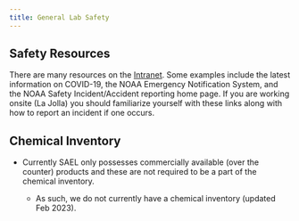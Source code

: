 ```yaml
---
title: General Lab Safety
---
```


## Safety Resources

There are many resources on the [Intranet](https://sites.google.com/noaa.gov/inside-swfsc/home/administrative/safety?pli=1&authuser=1). Some examples include the latest information on COVID-19, the NOAA Emergency Notification System, and the NOAA Safety Incident/Accident reporting home page. If you are working onsite (La Jolla) you should familiarize yourself with these links along with how to report an incident if one occurs.

## Chemical Inventory

-   Currently SAEL only possesses commercially available (over the counter) products and these are not required to be a part of the chemical inventory.

    -   As such, we do not currently have a chemical inventory (updated Feb 2023).
